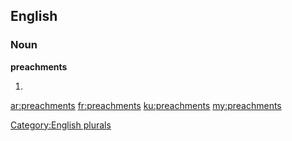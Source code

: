 ==English==

===Noun===
'''preachments'''

# {{plural of|preachment}}

[[Category:English plurals]]

[[ar:preachments]]
[[fr:preachments]]
[[ku:preachments]]
[[my:preachments]]